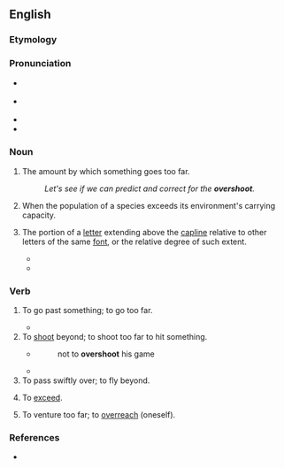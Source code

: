==English==

===Etymology===
{{prefix|en|over|shoot}}

===Pronunciation===
* {{q|noun}} {{a|US}} {{IPA|en|/ˈoʊ.vɚˌshut/}}
* {{q|verb}} {{a|US}} {{IPA|en|/ˌoʊ.vɚˈshut/}}
* {{audio|en|en-us-overshoot.ogg|Audio (US)}}
* {{rhymes|en|uːt}}

===Noun===
{{en-noun}}

# {{lb|en|uncountable}} The amount by which something goes too far.
#: ''Let's see if we can predict and correct for the '''overshoot'''.''
# {{lb|en|countable|ecology}} When the population of a species exceeds its environment's carrying capacity.
# {{lb|en|uncountable|typography|design}} The portion of a [[letter]] extending above the [[capline]] relative to other letters of the same [[font]], or the relative degree of such extent.
#* {{quote-book|en|2019|Reece Patton|Formatting for Print|passage=The portion resting beyond the capline or baseline is called '''overshoot'''.|url=https://books.google.com/books?id=7siSDwAAQBAJ&pg=PT15}}
#* {{quote-book|en|2020|Karen Cheng|Designing Type|edition=second|page=88|passage=The bowl of the D and the O are usually not identical, as most D forms do not have '''overshoot''' or undershoot.}}

===Verb===
{{en-verb|overshoots|overshooting|overshot}}

# To go past something; to go too far.
#: {{ux|en|When you drive, you must remember to not '''overshoot''' the parking space and end up with two wheels over the line.}}
#* {{quote-journal|en|year=1961|month=November|title=Talking of Trains: Aircraft on rail tracks|journal=Trains Illustrated|page=650|text=As a result of the accident at Southend Airport when a Hermes aircraft '''overshot''' the runway and fouled the down Shenfield to Southend Victoria line between [[Rochford]] and [[Prittlewell]], the Eastern Region is considering warning arrangements, which have already been provided on some lines running past aerodromes.}}
# To [[shoot]] beyond; to shoot too far to hit something.
#* {{RQ:South 12}}
#*: not to '''overshoot''' his game
#* {{quote-book|en|2019|Reece Patton|Formatting for Print|passage=The amount a letter '''overshoots''' is based on the design, but your eye shouldn’t notice it.|url=https://books.google.com/books?id=7siSDwAAQBAJ&pg=PT15}}
# To pass swiftly over; to fly beyond.
#: {{rfquotek|en|Hartle}}
# {{lb|en|figurative}} To [[exceed]].
#: {{ux|en|to '''overshoot''' the truth}}
#: {{rfquotek|en|Cowper}}
# {{lb|en|reflexive}} To venture too far; to [[overreach]] (oneself).

===References===
* {{R:Lexico}}